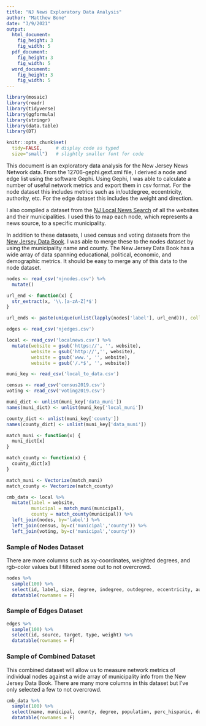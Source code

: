 ```yaml
---
title: "NJ News Exploratory Data Analysis"
author: "Matthew Bone"
date: "3/9/2021"
output: 
  html_document:
    fig_height: 3
    fig_width: 5
  pdf_document:
    fig_height: 3
    fig_width: 5
  word_document:
    fig_height: 3
    fig_width: 5
---
```


```r
library(mosaic)
library(readr)
library(tidyverse)
library(ggformula)
library(stringr)
library(data.table)
library(DT)

knitr::opts_chunk$set(
  tidy=FALSE,     # display code as typed
  size="small")   # slightly smaller font for code
```

This document is an exploratory data analysis for the New Jersey News Network data. From the 12706-gephi.gexf.xml file, I derived a node and edge list using the software Gephi. Using Gephi, I was able to calculate a number of useful network metrics and export them in csv format. For the node dataset this includes metrics such as in/outdegree, eccentricity, authority, etc. For the edge dataset this includes the weight and direction. 

I also compiled a dataset from the [NJ Local News Search](https://newsecosystems.org/njsearch/) of all the websites and their municipalities. I used this to map each node, which represents a news source, to a specific municipality. 

In addition to these datasets, I used census and voting datasets from the [New Jersey Data Book](https://search.njdatabook.rutgers.edu/login.jsp). I was able to merge these to the nodes dataset by using the municipality name and county. The New Jersey Data Book has a wide array of data spanning educational, political, economic, and demographic metrics. It should be easy to merge any of this data to the node dataset.

```r
nodes <- read_csv('njnodes.csv') %>%
  mutate()

url_end <- function(x) {
  str_extract(x, '\\.[a-zA-Z]*$')
}

url_ends <- paste(unique(unlist(lapply(nodes['label'], url_end))), collapse = "|")

edges <- read_csv('njedges.csv')

local <- read_csv('localnews.csv') %>%
  mutate(website = gsub('https://', '', website),
         website = gsub('http://','', website),
         website = gsub('www.', '', website),
         website = gsub('/.*$', '', website))

muni_key <- read_csv('local_to_data.csv')

census <- read_csv('census2019.csv')
voting <- read_csv('voting2019.csv')
```

```r
muni_dict <- unlist(muni_key['data_muni'])
names(muni_dict) <- unlist(muni_key['local_muni'])

county_dict <- unlist(muni_key['county'])
names(county_dict) <- unlist(muni_key['data_muni'])

match_muni <- function(x) {
  muni_dict[x]
}

match_county <- function(x) {
  county_dict[x]
}

match_muni <- Vectorize(match_muni)
match_county <- Vectorize(match_county)

cmb_data <- local %>%
  mutate(label = website,
         municipal = match_muni(municipal),
         county = match_county(municipal)) %>%
  left_join(nodes, by='label') %>%
  left_join(census, by=c('municipal','county')) %>%
  left_join(voting, by=c('municipal','county'))
```

### Sample of Nodes Dataset

There are more columns such as xy-coordinates, weighted degrees, and rgb-color values but I filtered some out to not overcrowd.

```r
nodes %>%
  sample(100) %>%
  select(id, label, size, degree, indegree, outdegree, eccentricity, authority, hub) %>%
  datatable(rownames = F)
```

### Sample of Edges Dataset

```r
edges %>%
  sample(100) %>%
  select(id, source, target, type, weight) %>%
  datatable(rownames = F)
```

### Sample of Combined Dataset

This combined dataset will allow us to measure network metrics of individual nodes against a wide array of municipality info from the New Jersey Data Book. There are many more columns in this dataset but I've only selected a few to not overcrowd.

```r
cmb_data %>%
  sample(100) %>%
  select(name, municipal, county, degree, population, perc_hispanic, democrats_perc, republicans_perc) %>%
  datatable(rownames = F)
```

```r

```





